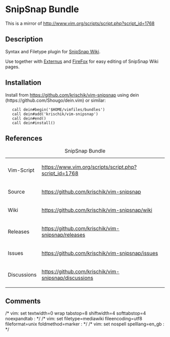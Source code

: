 = SnipSnap Bundle =

This is a mirror of http://www.vim.org/scripts/script.php?script_id=1768

== Description ==

Syntax and Filetype plugin for [http://www.snipsnap.org/space/start SnipSnap Wiki].

Use together with [http://martin.krischik.com/index.php/Main/EditusExternus.Editus Externus]
and [http://www.mozilla.com/firefox FireFox] for easy editing of SnipSnap Wiki pages.

== Installation ==

Install from https://github.com/krischik/vim-snipsnap using dein (https://github.com/Shougo/dein.vim) or similar:

    call dein#begin('$HOME/vimfiles/bundles')
    call dein#add('krischik/vim-snipsnap')
    call dein#end()
    call dein#install()

== References ==

{|
|+ SnipSnap Bundle
|-
| Vim-Script	|| https://www.vim.org/scripts/script.php?script_id=1768
|-
| Source	|| https://github.com/krischik/vim-snipsnap
|-
| Wiki		|| https://github.com/krischik/vim-snipsnap/wiki
|-
| Releases	|| https://github.com/krischik/vim-snipsnap/releases
|-
| Issues	|| https://github.com/krischik/vim-snipsnap/issues
|-
| Discussions	|| https://github.com/krischik/vim-snipsnap/discussions
|}

==Comments==

/* vim: set textwidth=0 wrap tabstop=8 shiftwidth=4 softtabstop=4 noexpandtab : */
/* vim: set filetype=mediawiki fileencoding=utf8 fileformat=unix foldmethod=marker : */
/* vim: set nospell spelllang=en_gb : */
